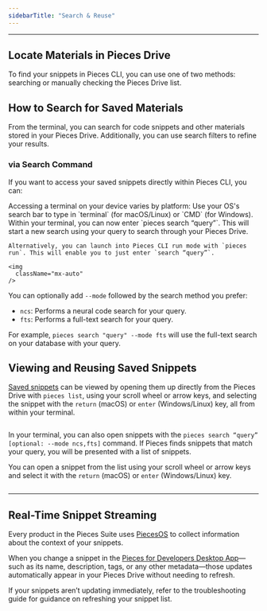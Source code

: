 ```yaml
---
sidebarTitle: "Search & Reuse"
---
```


---

## Locate Materials in Pieces Drive

To find your snippets in Pieces CLI, you can use one of two methods: searching or manually checking the Pieces Drive list.

## How to Search for Saved Materials

From the terminal, you can search for code snippets and other materials stored in your Pieces Drive. Additionally, you can use search filters to refine your results.

### via Search Command

If you want to access your saved snippets directly within Pieces CLI, you can:

<Steps>
  <Step title="Open a Terminal">
    Accessing a terminal on your device varies by platform: Use your OS's search bar to type in `terminal` (for macOS/Linux) or `CMD` (for Windows).
  </Step>
  <Step title="Enter Search Command">
    Within your terminal, you can now enter `pieces search “query”`. This will start a new search using your query to search through your Pieces Drive.

    Alternatively, you can launch into Pieces CLI run mode with `pieces run`. This will enable you to just enter `search “query”`.

    <img
      className="mx-auto"
    />
  </Step>
</Steps>

You can optionally add `--mode` followed by the search method you prefer:

- `ncs`: Performs a neural code search for your query.
- `fts`: Performs a full-text search for your query.

For example, `pieces search "query" --mode fts` will use the full-text search on your database with your query.

## Viewing and Reusing Saved Snippets

[Saved snippets](https://docs.pieces.app/products/cli/drive/saving-materials) can be viewed by opening them up directly from the Pieces Drive with `pieces list`, using your scroll wheel or arrow keys, and selecting the snippet with the `return` (macOS) or `enter` (Windows/Linux) key, all from within your terminal.

<img
  className="mx-auto"
/>

In your terminal, you can also open snippets with the `pieces search “query” [optional: --mode ncs,fts]` command. If Pieces finds snippets that match your query, you will be presented with a list of snippets.

You can open a snippet from the list using your scroll wheel or arrow keys and select it with the `return` (macOS) or `enter` (Windows/Linux) key.

<img
  className=""
/>

---

## Real-Time Snippet Streaming

Every product in the Pieces Suite uses [PiecesOS](https://docs.pieces.app/products/core-dependencies/pieces-os) to collect information about the context of your snippets.

When you change a snippet in the [Pieces for Developers Desktop App](https://docs.pieces.app/products/desktop)—such as its name, description, tags, or any other metadata—those updates automatically appear in your Pieces Drive without needing to refresh.

<tip>
  If your snippets aren’t updating immediately, refer to the troubleshooting guide for guidance on refreshing your snippet list.
</tip>
